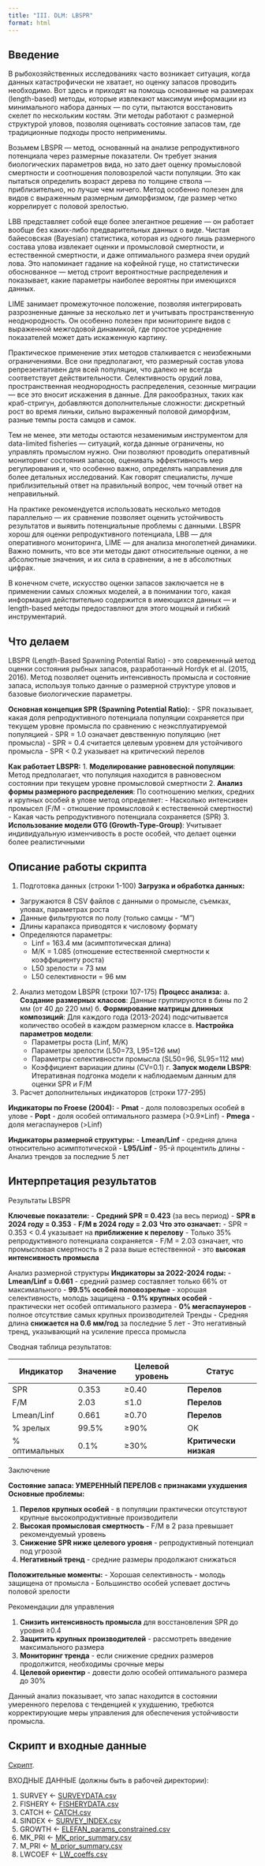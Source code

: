 ```yaml
---
title: "III. DLM: LBSPR"
format: html
---
```


## Введение

В рыбохозяйственных исследованиях часто возникает ситуация, когда данных катастрофически не хватает, но оценку запасов проводить необходимо. Вот здесь и приходят на помощь основанные на размерах (length-based) методы, которые извлекают максимум информации из минимального набора данных — по сути, пытаются восстановить скелет по нескольким костям. Эти методы работают с размерной структурой уловов, позволяя оценивать состояние запасов там, где традиционные подходы просто неприменимы.

Возьмем LBSPR — метод, основанный на анализе репродуктивного потенциала через размерные показатели. Он требует знания биологических параметров вида, но зато дает оценку промысловой смертности и соотношения половозрелой части популяции. Это как пытаться определить возраст дерева по толщине ствола — приблизительно, но лучше чем ничего. Метод особенно полезен для видов с выраженным размерным диморфизмом, где размер четко коррелирует с половой зрелостью.

LBB представляет собой еще более элегантное решение — он работает вообще без каких-либо предварительных данных о виде. Чистая байесовская (Bayesian) статистика, которая из одного лишь размерного состава улова извлекает оценки и промысловой смертности, и естественной смертности, и даже оптимального размера ячеи орудий лова. Это напоминает гадание на кофейной гуще, но статистически обоснованное — метод строит вероятностные распределения и показывает, какие параметры наиболее вероятны при имеющихся данных.

LIME занимает промежуточное положение, позволяя интегрировать разрозненные данные за несколько лет и учитывать пространственную неоднородность. Он особенно полезен при мониторинге видов с выраженной межгодовой динамикой, где простое усреднение показателей может дать искаженную картину.

Практическое применение этих методов сталкивается с неизбежными ограничениями. Все они предполагают, что размерный состав улова репрезентативен для всей популяции, что далеко не всегда соответствует действительности. Селективность орудий лова, пространственная неоднородность распределения, сезонные миграции — все это вносит искажения в данные. Для ракообразных, таких как краб-стригун, добавляются дополнительные сложности: дискретный рост во время линьки, сильно выраженный половой диморфизм, разные темпы роста самцов и самок.

Тем не менее, эти методы остаются незаменимым инструментом для data-limited fisheries — ситуаций, когда данные ограничены, но управлять промыслом нужно. Они позволяют проводить оперативный мониторинг состояния запасов, оценивать эффективность мер регулирования и, что особенно важно, определять направления для более детальных исследований. Как говорят специалисты, лучше приблизительный ответ на правильный вопрос, чем точный ответ на неправильный.

На практике рекомендуется использовать несколько методов параллельно — их сравнение позволяет оценить устойчивость результатов и выявить потенциальные проблемы с данными. LBSPR хорош для оценки репродуктивного потенциала, LBB — для оперативного мониторинга, LIME — для анализа многолетней динамики. Важно помнить, что все эти методы дают относительные оценки, а не абсолютные значения, и их сила в сравнении, а не в абсолютных цифрах.

В конечном счете, искусство оценки запасов заключается не в применении самых сложных моделей, а в понимании того, какая информация действительно содержится в имеющихся данных — и length-based методы предоставляют для этого мощный и гибкий инструментарий.

## Что делаем

LBSPR (Length-Based Spawning Potential Ratio) - это современный метод оценки состояния рыбных запасов, разработанный Hordyk et al. (2015, 2016). Метод позволяет оценить интенсивность промысла и состояние запаса, используя только данные о размерной структуре уловов и базовые биологические параметры.

**Основная концепция SPR (Spawning Potential Ratio):** - SPR показывает, какая доля репродуктивного потенциала популяции сохраняется при текущем уровне промысла по сравнению с неэксплуатируемой популяцией - SPR = 1.0 означает девственную популяцию (нет промысла) - SPR = 0.4 считается целевым уровнем для устойчивого промысла - SPR \< 0.2 указывает на критический перелов

**Как работает LBSPR:** 1. **Моделирование равновесной популяции**: Метод предполагает, что популяция находится в равновесном состоянии при текущем уровне промысловой смертности 2. **Анализ формы размерного распределения**: По соотношению мелких, средних и крупных особей в улове метод определяет: - Насколько интенсивен промысел (F/M - отношение промысловой к естественной смертности) - Какая часть репродуктивного потенциала сохраняется (SPR) 3. **Использование модели GTG (Growth-Type-Group)**: Учитывает индивидуальную изменчивость в росте особей, что делает оценки более реалистичными

## Описание работы скрипта

1.  Подготовка данных (строки 1-100) **Загрузка и обработка данных:**

-   Загружаются 8 CSV файлов с данными о промысле, съемках, уловах, параметрах роста
-   Данные фильтруются по полу (только самцы - "M")
-   Длины карапакса приводятся к числовому формату
-   Определяются параметры:
    -   Linf = 163.4 мм (асимптотическая длина)
    -   M/K = 1.085 (отношение естественной смертности к коэффициенту роста)
    -   L50 зрелости = 73 мм
    -   L50 селективности = 96 мм

2.  Анализ методом LBSPR (строки 107-175) **Процесс анализа:** а. **Создание размерных классов**: Данные группируются в бины по 2 мм (от 40 до 220 мм) б. **Формирование матрицы длинных композиций**: Для каждого года (2013-2024) подсчитывается количество особей в каждом размерном классе в. **Настройка параметров модели**:
    -   Параметры роста (Linf, M/K)
    -   Параметры зрелости (L50=73, L95=126 мм)
    -   Параметры селективности промысла (SL50=96, SL95=112 мм)
    -   Коэффициент вариации длины (CV=0.1) г. **Запуск модели LBSPR**: Итеративная подгонка модели к наблюдаемым данным для оценки SPR и F/M
3.  Расчет дополнительных индикаторов (строки 177-295)

**Индикаторы по Froese (2004):** - **Pmat** - доля половозрелых особей в улове - **Popt** - доля особей оптимального размера (\>0.9×Linf) - **Pmega** - доля мегаспаунеров (\>Linf)

**Индикаторы размерной структуры:** - **Lmean/Linf** - средняя длина относительно асимптотической - **L95/Linf** - 95-й процентиль длины - Анализ трендов за последние 5 лет

## Интерпретация результатов

Результаты LBSPR

**Ключевые показатели:** - **Средний SPR = 0.423** (за весь период) - **SPR в 2024 году = 0.353** - **F/M в 2024 году = 2.03** **Что это означает:** - SPR = 0.353 \< 0.4 указывает на **приближение к перелову** - Только 35% репродуктивного потенциала сохраняется - F/M = 2.03 означает, что промысловая смертность в 2 раза выше естественной - это **высокая интенсивность промысла**

Анализ размерной структуры **Индикаторы за 2022-2024 годы:** - **Lmean/Linf = 0.661** - средний размер составляет только 66% от максимального - **99.5% особей половозрелые** - хорошая селективность, молодь защищена - **0.1% крупных особей** - практически нет особей оптимального размера - **0% мегаспаунеров** - полное отсутствие самых крупных производителей Тренды - Средняя длина **снижается на 0.6 мм/год** за последние 5 лет - Это негативный тренд, указывающий на усиление пресса промысла

Сводная таблица результатов:

| Индикатор      | Значение | Целевой уровень | Статус                |
|----------------|----------|-----------------|-----------------------|
| SPR            | 0.353    | ≥0.40           | **Перелов**           |
| F/M            | 2.03     | ≤1.0            | **Перелов**           |
| Lmean/Linf     | 0.661    | ≥0.70           | **Перелов**           |
| \% зрелых      | 99.5%    | ≥90%            | OK                    |
| \% оптимальных | 0.1%     | ≥30%            | **Критически низкая** |

Заключение

**Состояние запаса: УМЕРЕННЫЙ ПЕРЕЛОВ с признаками ухудшения** **Основные проблемы:**

1.  **Перелов крупных особей** - в популяции практически отсутствуют крупные высокопродуктивные производители
2.  **Высокая промысловая смертность** - F/M в 2 раза превышает рекомендуемый уровень
3.  **Снижение SPR ниже целевого уровня** - репродуктивный потенциал под угрозой
4.  **Негативный тренд** - средние размеры продолжают снижаться

**Положительные моменты:** - Хорошая селективность - молодь защищена от промысла - Большинство особей успевает достичь половой зрелости

Рекомендации для управления

1.  **Снизить интенсивность промысла** для восстановления SPR до уровня ≥0.4
2.  **Защитить крупных производителей** - рассмотреть введение максимального размера
3.  **Мониторинг тренда** - если снижение средних размеров продолжится, необходимы срочные меры
4.  **Целевой ориентир** - довести долю особей оптимального размера до 30%

Данный анализ показывает, что запас находится в состоянии умеренного перелова с тенденцией к ухудшению, требются корректирующие меры управления для обеспечения устойчивости промысла.

## Скрипт и входные данные

[Скрипт](https://mombus.github.io/cRab/data/LBSPR.R).

ВХОДНЫЕ ДАННЫЕ (должны быть в рабочей директории):

1.  SURVEY \<- [SURVEYDATA.csv](https://mombus.github.io/cRab/data/SURVEYDATA.csv)
2.  FISHERY \<- [FISHERYDATA.csv](https://mombus.github.io/cRab/data/FISHERYDATA.csv)
3.  CATCH \<- [CATCH.csv](https://mombus.github.io/cRab/data/CATCH.csv)
4.  SINDEX \<- [SURVEY_INDEX.csv](https://mombus.github.io/cRab/data/SURVEY_INDEX.csv)
5.  GROWTH \<- [ELEFAN_params_constrained.csv](https://mombus.github.io/cRab/data/ELEFAN_params_constrained.csv)
6.  MK_PRI \<- [MK_prior_summary.csv](https://mombus.github.io/cRab/data/MK_prior_summary.csv)
7.  M_PRI \<- [M_prior_summary.csv](https://mombus.github.io/cRab/data/M_prior_summary.csv)
8.  LWCOEF \<- [LW_coeffs.csv](https://mombus.github.io/cRab/data/LW_coeffs.csv)
